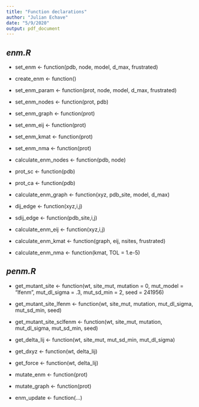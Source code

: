 ```yaml
---
title: "Function declarations"
author: "Julian Echave"
date: "5/9/2020"
output: pdf_document
---
```


## *enm.R*

* set_enm <- function(pdb, node, model, d_max, frustrated) 

* create_enm <- function() 

* set_enm_param <- function(prot, node, model, d_max, frustrated) 

* set_enm_nodes <- function(prot, pdb) 

* set_enm_graph <- function(prot) 

* set_enm_eij <- function(prot) 

* set_enm_kmat <- function(prot) 

* set_enm_nma <- function(prot) 

* calculate_enm_nodes <- function(pdb, node) 

* prot_sc <- function(pdb) 

* prot_ca <- function(pdb) 

* calculate_enm_graph <- function(xyz, pdb_site, model, d_max)

* dij_edge <- function(xyz,i,j) 

* sdij_edge <- function(pdb_site,i,j) 

* calculate_enm_eij <- function(xyz,i,j) 

* calculate_enm_kmat <- function(graph, eij, nsites, frustrated) 

* calculate_enm_nma <- function(kmat, TOL = 1.e-5) 

\newpage

## *penm.R*

* get_mutant_site <- function(wt, site_mut, mutation = 0, mut_model = "lfenm", mut_dl_sigma = .3, mut_sd_min = 2, seed = 241956) 

* get_mutant_site_lfenm <- function(wt, site_mut, mutation, mut_dl_sigma, mut_sd_min,  seed) 

* get_mutant_site_sclfenm <- function(wt, site_mut, mutation,  mut_dl_sigma, mut_sd_min,  seed) 

* get_delta_lij <- function(wt, site_mut, mut_sd_min, mut_dl_sigma) 

* get_dxyz <- function(wt, delta_lij) 

* get_force <- function(wt, delta_lij) 

* mutate_enm <- function(prot) 

* mutate_graph <- function(prot) 

* enm_update <- function(...) 
